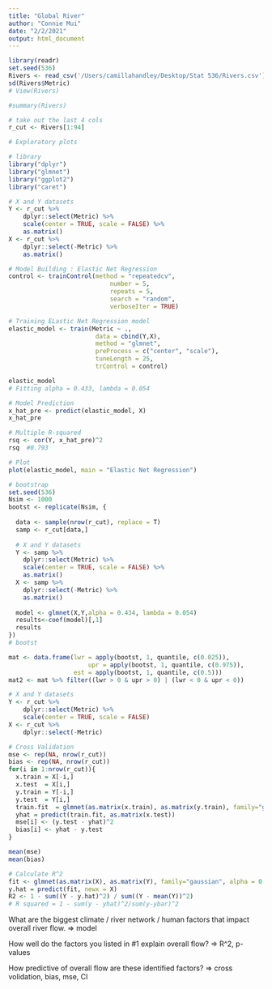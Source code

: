 ```yaml
---
title: "Global River"
author: "Connie Mui"
date: "2/2/2021"
output: html_document
---
```


```r
library(readr)
set.seed(536)
Rivers <- read_csv('/Users/camillahandley/Desktop/Stat 536/Rivers.csv')
sd(Rivers$Metric)
# View(Rivers)
```


```r
#summary(Rivers)

# take out the last 4 cols
r_cut <- Rivers[1:94]

# Exploratory plots 

```


```r
# library
library("dplyr") 
library("glmnet") 
library("ggplot2") 
library("caret") 

# X and Y datasets 
Y <- r_cut %>% 
	dplyr::select(Metric) %>% 
	scale(center = TRUE, scale = FALSE) %>% 
	as.matrix() 
X <- r_cut %>% 
	dplyr::select(-Metric) %>% 
	as.matrix() 

# Model Building : Elastic Net Regression 
control <- trainControl(method = "repeatedcv", 
							number = 5, 
							repeats = 5, 
							search = "random", 
							verboseIter = TRUE) 

# Training ELastic Net Regression model 
elastic_model <- train(Metric ~ ., 
						data = cbind(Y,X), 
						method = "glmnet", 
						preProcess = c("center", "scale"), 
						tuneLength = 25, 
						trControl = control) 

elastic_model 
# Fitting alpha = 0.433, lambda = 0.054

# Model Prediction 
x_hat_pre <- predict(elastic_model, X) 
x_hat_pre 

# Multiple R-squared 
rsq <- cor(Y, x_hat_pre)^2 
rsq  #0.793

# Plot 
plot(elastic_model, main = "Elastic Net Regression") 
```

```r
# bootstrap
set.seed(536)
Nsim <- 1000
bootst <- replicate(Nsim, {
  
  data <- sample(nrow(r_cut), replace = T)
  samp <- r_cut[data,]
  
  # X and Y datasets 
  Y <- samp %>% 
	dplyr::select(Metric) %>% 
	scale(center = TRUE, scale = FALSE) %>% 
	as.matrix() 
  X <- samp %>% 
	dplyr::select(-Metric) %>% 
	as.matrix() 
  
  model <- glmnet(X,Y,alpha = 0.434, lambda = 0.054)
  results<-coef(model)[,1]
  results
})
# bootst

mat <- data.frame(lwr = apply(bootst, 1, quantile, c(0.025)), 
                      upr = apply(bootst, 1, quantile, c(0.975)),
                  est = apply(bootst, 1, quantile, c(0.5)))
mat2 <- mat %>% filter((lwr > 0 & upr > 0) | (lwr < 0 & upr < 0))

```

```r
# X and Y datasets 
Y <- r_cut %>% 
	dplyr::select(Metric) %>% 
	scale(center = TRUE, scale = FALSE) 
X <- r_cut %>% 
	dplyr::select(-Metric) 

# Cross Validation
mse <- rep(NA, nrow(r_cut))
bias <- rep(NA, nrow(r_cut))
for(i in 1:nrow(r_cut)){
  x.train = X[-i,]
  x.test  = X[i,]
  y.train = Y[-i,]
  y.test  = Y[i,]
  train.fit  = glmnet(as.matrix(x.train), as.matrix(y.train), family="gaussian", alpha = 0.433, lambda = 0.054)
  yhat = predict(train.fit, as.matrix(x.test))
  mse[i] <- (y.test - yhat)^2
  bias[i] <- yhat - y.test
}

mean(mse)
mean(bias)

# Calculate R^2 
fit <- glmnet(as.matrix(X), as.matrix(Y), family="gaussian", alpha = 0.433, lambda = 0.054)
y.hat = predict(fit, newx = X)
R2 <- 1 - sum((Y - y.hat)^2) / sum((Y - mean(Y))^2)
# R squared = 1 - sum(y - yhat)^2/sum(y-ybar)^2

```


What are the biggest climate / river network / human factors that impact overall river flow. => model

How well do the factors you listed in #1 explain overall flow? => R^2, p-values

How predictive of overall flow are these identified factors? => cross volidation, bias, mse, CI


